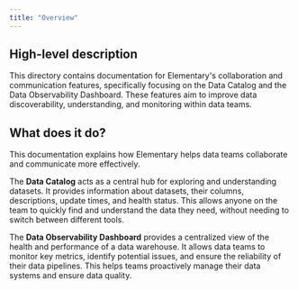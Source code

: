 ```yaml
---
title: "Overview"
---
```


## High-level description
This directory contains documentation for Elementary's collaboration and communication features, specifically focusing on the Data Catalog and the Data Observability Dashboard. These features aim to improve data discoverability, understanding, and monitoring within data teams.

## What does it do?
This documentation explains how Elementary helps data teams collaborate and communicate more effectively. 

The **Data Catalog** acts as a central hub for exploring and understanding datasets. It provides information about datasets, their columns, descriptions, update times, and health status. This allows anyone on the team to quickly find and understand the data they need, without needing to switch between different tools.

The **Data Observability Dashboard** provides a centralized view of the health and performance of a data warehouse. It allows data teams to monitor key metrics, identify potential issues, and ensure the reliability of their data pipelines. This helps teams proactively manage their data systems and ensure data quality. 
